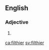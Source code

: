 ==English==

===Adjective===
{{head|en}}

# {{en-comparative of|filthy}}

[[ca:filthier]]
[[sv:filthier]]